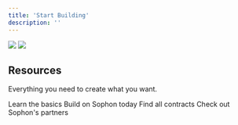 ```yaml
---
title: 'Start Building'
description: ''
---
```


<img className="block dark:hidden" src="/images/build/build-light.webp" />
<img className="hidden dark:block" src="/images/build/build-dark.webp" />

## Resources

Everything you need to create what you want.

<CardGroup cols={2}>
  <Card
    title="Setup"
    icon="computer"
    href="early-partners"
  >
    Learn the basics
  </Card>
  <Card
    title="Deploy & Interact"
    icon="rocket"
    href="interact/hardhat"
  >
    Build on Sophon today
  </Card>
  <Card
    title="Contracts"
    icon="pen"
    href="mainnet"
  >
    Find all contracts
  </Card>
    <Card
    title="Partners"
    icon="handshake"
    href="partners/overview"
  >
    Check out Sophon's partners
  </Card>
</CardGroup>
